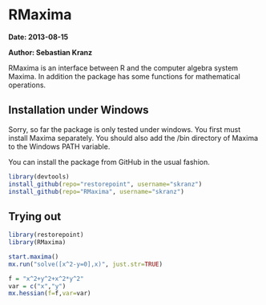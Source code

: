 RMaxima
===============================================================

**Date: 2013-08-15**

**Author: Sebastian Kranz**

RMaxima is an interface between R and the computer algebra system Maxima. In addition the package has some functions for mathematical operations.

## Installation under Windows

Sorry, so far the package is only tested under windows. You first must install Maxima separately. You should also add the /bin directory of Maxima to the Windows PATH variable.

You can install the package from GitHub in the usual fashion.
```r
library(devtools)
install_github(repo="restorepoint", username="skranz")
install_github(repo="RMaxima", username="skranz")
```

## Trying out

```r
library(restorepoint)
library(RMaxima)

start.maxima()
mx.run("solve([x^2-y=0],x)", just.str=TRUE)

f = "x^2+y^2+x^2*y^2"
var = c("x","y")
mx.hessian(f=f,var=var)
```


